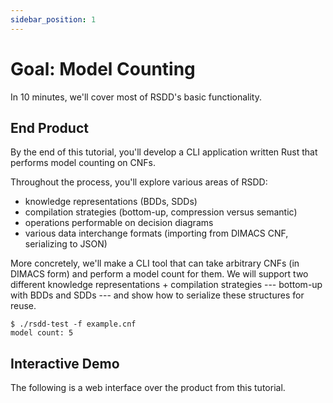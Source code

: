 ```yaml
---
sidebar_position: 1
---
```



# Goal: Model Counting

In 10 minutes, we'll cover most of RSDD's basic functionality.

## End Product

By the end of this tutorial, you'll develop a CLI application written Rust that performs model counting on CNFs.

Throughout the process, you'll explore various areas of RSDD:

- knowledge representations (BDDs, SDDs)
- compilation strategies (bottom-up, compression versus semantic)
- operations performable on decision diagrams
- various data interchange formats (importing from DIMACS CNF, serializing to JSON)

More concretely, we'll make a CLI tool that can take arbitrary CNFs (in DIMACS form) and perform a model count for them. We will support two different knowledge representations + compilation strategies --- bottom-up with BDDs and SDDs --- and show how to serialize these structures for reuse.

```
$ ./rsdd-test -f example.cnf
model count: 5
```

## Interactive Demo

The following is a web interface over the product from this tutorial.

<ModelCountSDD />
